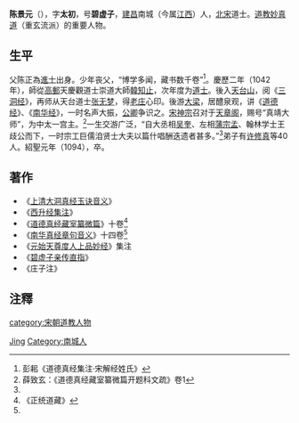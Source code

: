 {{道教}}
'''陈景元'''（{{bd|1035年||1094年|}}），字'''太初'''，号'''碧虚子'''，[[建昌|建昌]]南城（今属[[江西|江西]]）人，[[北宋|北宋]]道士。[[道教|道教]][[妙真道|妙真道]]（重玄流派）的重要人物。

==生平==
父陈正為[[進士|進士]]出身。少年丧父，“博学多闻，藏书数千卷”<ref>彭耜《道德真经集注·宋解经姓氏》</ref>。慶歷二年（1042年），師從[[高郵|高郵]]天慶觀道士崇道大師[[韓知止|韓知止]]，次年度为[[道士|道士]]。後入[[天台山_(浙江)|天台山]]，阅《[[三洞经|三洞经]]》，再师从天台道士[[张无梦|张无梦]]，得[[老庄|老庄]]心印。後游[[大梁|大梁]]，居醴泉观，讲《[[道德经|道德经]]》、《[[南华经|南华经]]》，一时名声大振，[[公卿|公卿]]争识之。[[宋神宗|宋神宗]]召对于[[天章阁|天章阁]]，赐号“真靖大师”，为中太一宫主。<ref name="#1">薛致玄：《道德真经藏室纂微篇开题科文疏》卷1</ref>一生交游广泛，“自大丞相[[吴奎|吴奎]]、左相[[蒲宗孟|蒲宗孟]]、翰林学士王歧公而下，一时宗工巨儒洎贤士大夫以篇什唱酬迭遗者甚多。”<ref name="#1"/>弟子有[[许修真|许修真]]等40人。紹聖元年（1094），卒。

==著作==
*《[[上清大洞真经玉诀音义|上清大洞真经玉诀音义]]》
*《[[西升经集注|西升经集注]]》
*《[[道德真经藏室纂微篇|道德真经藏室纂微篇]]》十卷<ref name="#2">《正统道藏》</ref>
*《[[南华真经章句音义|南华真经章句音义]]》十四卷<ref name="#2"/>
*《[[元始天尊度人上品妙经|元始天尊度人上品妙经]]》集注
*《[[碧虚子亲传直指|碧虚子亲传直指]]》
* 《庄子注》

== 注釋 ==
{{reflist}}

{{宋朝人物小作品}}

{{Authority control}}
{{DEFAULTSORT:Chen陈}}
[[Category:陈姓|Jing]]
[[Category:南城人|Category:南城人]]
[[category:宋朝道教人物|category:宋朝道教人物]]